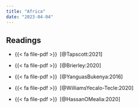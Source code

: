 ```yaml
---
title: "Africa"
date: "2023-04-04"
---
```


## Readings

- {{< fa file-pdf >}}&ensp;[@Tapscott:2021]

- {{< fa file-pdf >}}&ensp;[@Brierley:2020]

- {{< fa file-pdf >}}&ensp;[@YanguasBukenya:2016]

- {{< fa file-pdf >}}&ensp;[@WilliamsYecalo-Tecle:2020]

- {{< fa file-pdf >}}&ensp;[@HassanOMealia:2020]

